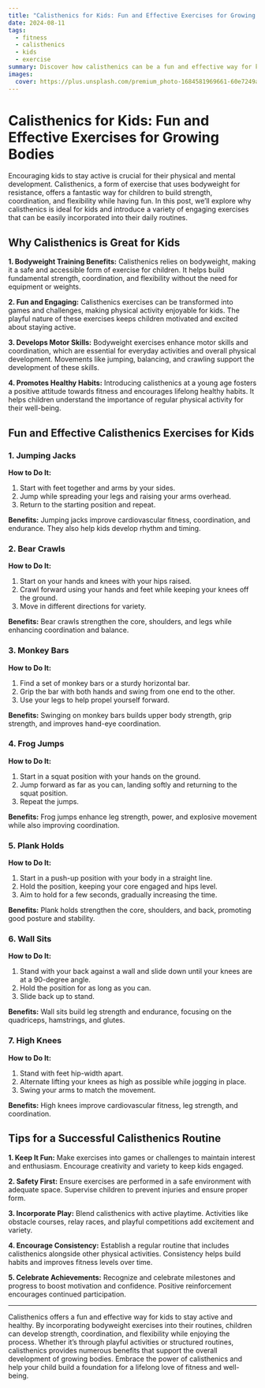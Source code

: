 ```yaml
---
title: "Calisthenics for Kids: Fun and Effective Exercises for Growing Bodies"
date: 2024-08-11
tags:
  - fitness
  - calisthenics
  - kids
  - exercise
summary: Discover how calisthenics can be a fun and effective way for kids to stay active and healthy. Explore a range of bodyweight exercises tailored for children that promote strength, coordination, and overall fitness in a playful and engaging manner.
images:
  cover: https://plus.unsplash.com/premium_photo-1684581969661-60e7249a51d1?w=800&auto=format&fit=crop&q=60&ixlib=rb-4.0.3&ixid=M3wxMjA3fDB8MHxzZWFyY2h8MXx8aGFuZHN0YW5kJTIwa2lkfGVufDB8fDB8fHww
---
```


# Calisthenics for Kids: Fun and Effective Exercises for Growing Bodies

Encouraging kids to stay active is crucial for their physical and mental development. Calisthenics, a form of exercise that uses bodyweight for resistance, offers a fantastic way for children to build strength, coordination, and flexibility while having fun. In this post, we’ll explore why calisthenics is ideal for kids and introduce a variety of engaging exercises that can be easily incorporated into their daily routines.

## Why Calisthenics is Great for Kids

**1. Bodyweight Training Benefits:** Calisthenics relies on bodyweight, making it a safe and accessible form of exercise for children. It helps build fundamental strength, coordination, and flexibility without the need for equipment or weights.

**2. Fun and Engaging:** Calisthenics exercises can be transformed into games and challenges, making physical activity enjoyable for kids. The playful nature of these exercises keeps children motivated and excited about staying active.

**3. Develops Motor Skills:** Bodyweight exercises enhance motor skills and coordination, which are essential for everyday activities and overall physical development. Movements like jumping, balancing, and crawling support the development of these skills.

**4. Promotes Healthy Habits:** Introducing calisthenics at a young age fosters a positive attitude towards fitness and encourages lifelong healthy habits. It helps children understand the importance of regular physical activity for their well-being.

## Fun and Effective Calisthenics Exercises for Kids

### 1. Jumping Jacks

**How to Do It:**
1. Start with feet together and arms by your sides.
2. Jump while spreading your legs and raising your arms overhead.
3. Return to the starting position and repeat.

**Benefits:** Jumping jacks improve cardiovascular fitness, coordination, and endurance. They also help kids develop rhythm and timing.

### 2. Bear Crawls

**How to Do It:**
1. Start on your hands and knees with your hips raised.
2. Crawl forward using your hands and feet while keeping your knees off the ground.
3. Move in different directions for variety.

**Benefits:** Bear crawls strengthen the core, shoulders, and legs while enhancing coordination and balance.

### 3. Monkey Bars

**How to Do It:**
1. Find a set of monkey bars or a sturdy horizontal bar.
2. Grip the bar with both hands and swing from one end to the other.
3. Use your legs to help propel yourself forward.

**Benefits:** Swinging on monkey bars builds upper body strength, grip strength, and improves hand-eye coordination.

### 4. Frog Jumps

**How to Do It:**
1. Start in a squat position with your hands on the ground.
2. Jump forward as far as you can, landing softly and returning to the squat position.
3. Repeat the jumps.

**Benefits:** Frog jumps enhance leg strength, power, and explosive movement while also improving coordination.

### 5. Plank Holds

**How to Do It:**
1. Start in a push-up position with your body in a straight line.
2. Hold the position, keeping your core engaged and hips level.
3. Aim to hold for a few seconds, gradually increasing the time.

**Benefits:** Plank holds strengthen the core, shoulders, and back, promoting good posture and stability.

### 6. Wall Sits

**How to Do It:**
1. Stand with your back against a wall and slide down until your knees are at a 90-degree angle.
2. Hold the position for as long as you can.
3. Slide back up to stand.

**Benefits:** Wall sits build leg strength and endurance, focusing on the quadriceps, hamstrings, and glutes.

### 7. High Knees

**How to Do It:**
1. Stand with feet hip-width apart.
2. Alternate lifting your knees as high as possible while jogging in place.
3. Swing your arms to match the movement.

**Benefits:** High knees improve cardiovascular fitness, leg strength, and coordination.

## Tips for a Successful Calisthenics Routine

**1. Keep It Fun:** Make exercises into games or challenges to maintain interest and enthusiasm. Encourage creativity and variety to keep kids engaged.

**2. Safety First:** Ensure exercises are performed in a safe environment with adequate space. Supervise children to prevent injuries and ensure proper form.

**3. Incorporate Play:** Blend calisthenics with active playtime. Activities like obstacle courses, relay races, and playful competitions add excitement and variety.

**4. Encourage Consistency:** Establish a regular routine that includes calisthenics alongside other physical activities. Consistency helps build habits and improves fitness levels over time.

**5. Celebrate Achievements:** Recognize and celebrate milestones and progress to boost motivation and confidence. Positive reinforcement encourages continued participation.

---

Calisthenics offers a fun and effective way for kids to stay active and healthy. By incorporating bodyweight exercises into their routines, children can develop strength, coordination, and flexibility while enjoying the process. Whether it’s through playful activities or structured routines, calisthenics provides numerous benefits that support the overall development of growing bodies. Embrace the power of calisthenics and help your child build a foundation for a lifelong love of fitness and well-being.